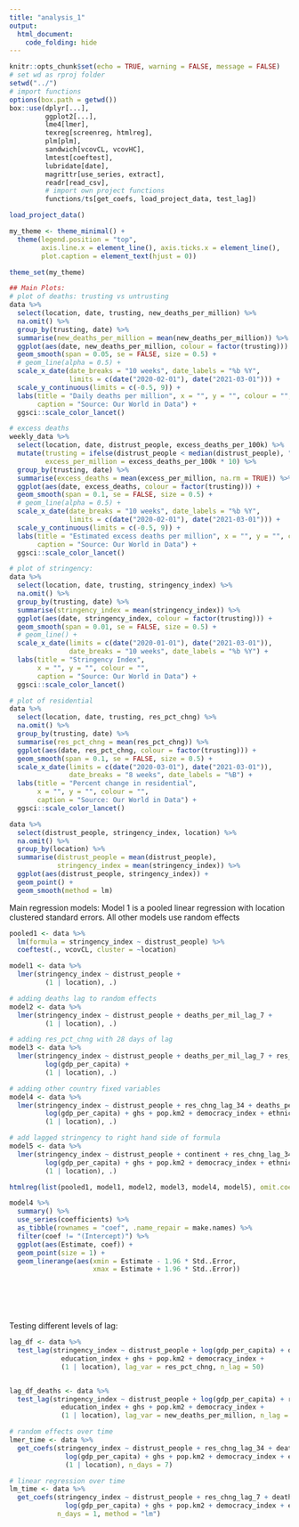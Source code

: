 ```yaml
---
title: "analysis_1"
output: 
  html_document:
    code_folding: hide
---
```


```r
knitr::opts_chunk$set(echo = TRUE, warning = FALSE, message = FALSE)
# set wd as rproj folder
setwd("../")
# import functions
options(box.path = getwd())
box::use(dplyr[...],
         ggplot2[...],
         lme4[lmer],
         texreg[screenreg, htmlreg],
         plm[plm],
         sandwich[vcovCL, vcovHC],
         lmtest[coeftest],
         lubridate[date],
         magrittr[use_series, extract],
         readr[read_csv],
         # import own project functions
         functions/ts[get_coefs, load_project_data, test_lag])

load_project_data()

my_theme <- theme_minimal() +
  theme(legend.position = "top",
        axis.line.x = element_line(), axis.ticks.x = element_line(),
        plot.caption = element_text(hjust = 0))

theme_set(my_theme)

```


```r
## Main Plots:
# plot of deaths: trusting vs untrusting
data %>% 
  select(location, date, trusting, new_deaths_per_million) %>% 
  na.omit() %>% 
  group_by(trusting, date) %>% 
  summarise(new_deaths_per_million = mean(new_deaths_per_million)) %>% 
  ggplot(aes(date, new_deaths_per_million, colour = factor(trusting))) +
  geom_smooth(span = 0.05, se = FALSE, size = 0.5) +
  # geom_line(alpha = 0.5) +
  scale_x_date(date_breaks = "10 weeks", date_labels = "%b %Y",
               limits = c(date("2020-02-01"), date("2021-03-01"))) +
  scale_y_continuous(limits = c(-0.5, 9)) +
  labs(title = "Daily deaths per million", x = "", y = "", colour = "",
       caption = "Source: Our World in Data") +
  ggsci::scale_color_lancet()

# excess deaths
weekly_data %>% 
  select(location, date, distrust_people, excess_deaths_per_100k) %>% 
  mutate(trusting = ifelse(distrust_people < median(distrust_people), "High trust", "Low trust"),
         excess_per_million = excess_deaths_per_100k * 10) %>% 
  group_by(trusting, date) %>% 
  summarise(excess_deaths = mean(excess_per_million, na.rm = TRUE)) %>% 
  ggplot(aes(date, excess_deaths, colour = factor(trusting))) +
  geom_smooth(span = 0.1, se = FALSE, size = 0.5) +
  # geom_line(alpha = 0.5) +
  scale_x_date(date_breaks = "10 weeks", date_labels = "%b %Y",
               limits = c(date("2020-02-01"), date("2021-03-01"))) +
  scale_y_continuous(limits = c(-0.5, 9)) +
  labs(title = "Estimated excess deaths per million", x = "", y = "", colour = "",
       caption = "Source: Our World in Data") +
  ggsci::scale_color_lancet()

# plot of stringency: 
data %>% 
  select(location, date, trusting, stringency_index) %>% 
  na.omit() %>% 
  group_by(trusting, date) %>% 
  summarise(stringency_index = mean(stringency_index)) %>% 
  ggplot(aes(date, stringency_index, colour = factor(trusting))) +
  geom_smooth(span = 0.01, se = FALSE, size = 0.5) +
  # geom_line() +
  scale_x_date(limits = c(date("2020-01-01"), date("2021-03-01")), 
               date_breaks = "10 weeks", date_labels = "%b %Y") +
  labs(title = "Stringency Index",
       x = "", y = "", colour = "",
       caption = "Source: Our World in Data") +
  ggsci::scale_color_lancet()

# plot of residential
data %>% 
  select(location, date, trusting, res_pct_chng) %>% 
  na.omit() %>%
  group_by(trusting, date) %>% 
  summarise(res_pct_chng = mean(res_pct_chng)) %>% 
  ggplot(aes(date, res_pct_chng, colour = factor(trusting))) +
  geom_smooth(span = 0.1, se = FALSE, size = 0.5) +
  scale_x_date(limits = c(date("2020-03-01"), date("2021-03-01")), 
               date_breaks = "8 weeks", date_labels = "%B") +
  labs(title = "Percent change in residential",
       x = "", y = "", colour = "",
       caption = "Source: Our World in Data") +
  ggsci::scale_color_lancet()

data %>% 
  select(distrust_people, stringency_index, location) %>% 
  na.omit() %>% 
  group_by(location) %>% 
  summarise(distrust_people = mean(distrust_people), 
            stringency_index = mean(stringency_index)) %>% 
  ggplot(aes(distrust_people, stringency_index)) +
  geom_point() +
  geom_smooth(method = lm)

```
  
Main regression models:
Model 1 is a pooled linear regression with location clustered standard errors. All other models use random effects
```r
pooled1 <- data %>% 
  lm(formula = stringency_index ~ distrust_people) %>% 
  coeftest(., vcovCL, cluster = ~location)

model1 <- data %>% 
  lmer(stringency_index ~ distrust_people +
         (1 | location), .)

# adding deaths lag to random effects
model2 <- data %>% 
  lmer(stringency_index ~ distrust_people + deaths_per_mil_lag_7 + 
         (1 | location), .)

# adding res_pct_chng with 28 days of lag
model3 <- data %>% 
  lmer(stringency_index ~ distrust_people + deaths_per_mil_lag_7 + res_chng_lag_34 +
         log(gdp_per_capita) +
         (1 | location), .)

# adding other country fixed variables
model4 <- data %>% 
  lmer(stringency_index ~ distrust_people + res_chng_lag_34 + deaths_per_mil_lag_7 +
         log(gdp_per_capita) + ghs + pop.km2 + democracy_index + ethnic + education_index +
         (1 | location), .)

# add lagged stringency to right hand side of formula
model5 <- data %>% 
  lmer(stringency_index ~ distrust_people + continent + res_chng_lag_34 + deaths_per_mil_lag_7 +
         log(gdp_per_capita) + ghs + pop.km2 + democracy_index + ethnic + education_index +
         (1 | location), .)

htmlreg(list(pooled1, model1, model2, model3, model4, model5), omit.coef = "Intercept")

model4 %>% 
  summary() %>% 
  use_series(coefficients) %>% 
  as_tibble(rownames = "coef", .name_repair = make.names) %>% 
  filter(coef != "(Intercept)") %>% 
  ggplot(aes(Estimate, coef)) +
  geom_point(size = 1) +
  geom_linerange(aes(xmin = Estimate - 1.96 * Std..Error, 
                     xmax = Estimate + 1.96 * Std..Error))




  
```
  
Testing different levels of lag:
```r
lag_df <- data %>% 
  test_lag(stringency_index ~ distrust_people + log(gdp_per_capita) + deaths_per_mil_lag_7 + 
             education_index + ghs + pop.km2 + democracy_index + 
             (1 | location), lag_var = res_pct_chng, n_lag = 50)


lag_df_deaths <- data %>% 
  test_lag(stringency_index ~ distrust_people + log(gdp_per_capita) + res_chng_lag_34 +
             education_index + ghs + pop.km2 + democracy_index + 
             (1 | location), lag_var = new_deaths_per_million, n_lag = 30)

```

```r
# random effects over time
lmer_time <- data %>% 
  get_coefs(stringency_index ~ distrust_people + res_chng_lag_34 + deaths_per_mil_lag_7 +
              log(gdp_per_capita) + ghs + pop.km2 + democracy_index + ethnic + education_index +
              (1 | location), n_days = 7)

# linear regression over time
lm_time <- data %>% 
  get_coefs(stringency_index ~ distrust_people + res_chng_lag_7 + deaths_per_mil_lag_7 +
              log(gdp_per_capita) + ghs + pop.km2 + democracy_index + ethnic + sch_enrol_per_cap,
            n_days = 1, method = "lm")

```

